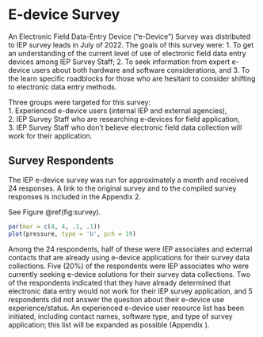 # E-device Survey {#cross}

An Electronic Field Data-Entry Device ("e-Device") Survey was distributed to IEP survey leads in July of 2022. The goals of this survey were: 1. To get an understanding of the current level of use of electronic field data entry devices among IEP Survey Staff; 2. To seek information from expert e-device users about both hardware and software considerations, and 3. To the learn specific roadblocks for those who are hesitant to consider shifting to electronic data entry methods.  

Three groups were targeted for this survey:         
1. Experienced e-device users (internal IEP and external agencies),                            
2. IEP Survey Staff who are researching e-devices for field application,                                        
3. IEP Survey Staff who don't believe electronic field data collection will work for their application.

## Survey Respondents 

The IEP e-device survey was run for approximately a month and received 24 responses.  A link to the original survey and to the compiled survey responses is included in the Appendix 2.   

See Figure \@ref(fig:survey).

```r
par(mar = c(4, 4, .1, .1))
plot(pressure, type = 'b', pch = 19)
```

Among the 24 respondents, half of these were IEP associates and external contacts that are already using e-device applications for their survey data collections.  Five (20%) of the respondents were IEP associates who were currently seeking e-device solutions for their survey data collections. Two of the respondents indicated that they have already determined that electronic data entry would not work for their IEP survey application, and 5 respondents did not answer the question about their e-device use experience/status. An experienced e-device user resource list has been initiated, including contact names, software type, and type of survey application; this list will be expanded as possible (Appendix  ). 


